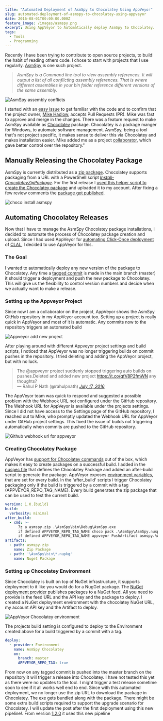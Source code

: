 ```yaml
---
title: "Automated Deployment of AsmSpy to Chocolatey Using AppVeyor"
slug: automated-deployment-of-asmspy-to-chocolatey-using-appveyor
date: 2016-08-01T00:00:00.000Z
feature_image: /images/asmspy.png
excerpt: Using AppVeyor to Automatically deploy AsmSpy to Chocolatey.
tags:
  - Tools
  - Programming
---
```

Recently I have been trying to contribute to open source projects, to build the habit of reading others code. I chose to start with projects that I use regularly. [AsmSpy](https://github.com/mikehadlow/AsmSpy) is one such project.

> _AsmSpy is a Command line tool to view assembly references. It will output a list of all conflicting assembly references. That is where different assemblies in your bin folder reference different versions of the same assembly._

![AsmSpy assembly conflicts](/images/asmspy.png)

I started with an [easy issue](https://github.com/mikehadlow/AsmSpy/pull/20) to get familiar with the code and to confirm that the project owner, [Mike Hadlow](https://github.com/mikehadlow), accepts Pull Requests (PR). Mike was fast to approve and merge in the changes. There was a feature request to make AsmSpy available as [Chocolatey](https://chocolatey.org/) package. Chocolatey is a package manger for Windows, to automate software management. AsmSpy, being a tool that's not project specific, it makes sense to deliver this via Chocolatey and makes installation easier. Mike added me as a project [collaborator](https://help.github.com/articles/permission-levels-for-a-user-account-repository/), which gave better control over the repository."

## Manually Releasing the Chocolatey Package

AsmSpy is currently distributed as a [zip package](http://static.mikehadlow.com/AsmSpy.zip). Chocolatey supports packaging from a URL with a PowerShell script [_Install-ChocolateyZipPackage_](https://github.com/chocolatey/choco/wiki/HelpersInstallChocolateyZipPackage). For the first release I [used this helper script to create the Chocolatey package](https://github.com/mikehadlow/AsmSpy/pull/22) and uploaded it to my account. After fixing a few review comments the [package got published](https://chocolatey.org/packages/asmspy/1.0.0).

![choco install asmspy](/images/asmspy_choco.png)

## Automating Chocolatey Releases

Now that I have to manage the AsmSpy Chocolatey package installations, I decided to automate the process of Chocolatey package creation and upload. Since I had used AppVeyor for [automating Click-Once deployment](/blog/automated-clickonce-deployment-of-a-wpf-application-using-appveyor/) of [CLAL](https://github.com/rahulpnath/clal), I decided to use AppVeyor for this.

### **The Goal**

I wanted to automatically deploy any new version of the package to Chocolatey. Any time a [tagged commit](https://git-scm.com/book/en/v2/Git-Basics-Tagging) is made in the main branch (master) it should trigger a deployment and push the new package to Chocolatey. This will give us the flexibility to control version numbers and decide when we actually want to make a release.

### **Setting up the Appveyor Project**

Since now I am a collaborator on the project, AppVeyor shows the AsmSpy GitHub repository in my AppVeyor account too. Setting up a project is really quick in AppVeyor and most of it is automatic. Any commits now to the repository triggers an automated build

![Appveyor add new project](/images/asmspy_appveyor_addProject.png)

After playing around with different Appveyor project settings and build scripts, I noticed that AppVeyor was no longer triggering builds on commit pushes in the repository. I tried deleting and adding the AppVeyor project, but with no luck.

> The @appveyor project suddenly stopped triggering auto builds on pushes.Deleted and added new project https://t.co/qfV8P2fmWN any thoughts?  
— Rahul P Nath (@rahulpnath) [_July 17, 2016_](https://twitter.com/rahulpnath/status/754764006976466944)

The AppVeyor team was quick to respond and suggested a possible problem with the Webhook URL not configured under the GitHub repository. The Webhook URL for AppVeyor is available under the projects settings. Since I did not have access to the Settings page of the GitHub repository, I reached out to Mike, who promptly updated the Webhook URL for AppVeyor under GitHub project settings. This fixed the issue of builds not triggering automatically when commits are pushed to the GitHub repository.

![Github webhook url for appveyor](/images/asmspy_github_webhook.png)

### **Creating Chocolatey Package**

AppVeyor has [support for Chocolatey commands](https://www.appveyor.com/blog/2014/11/06/appveyor-with-a-hint-of-chocolatey) out of the box, which makes it easy to create packages on a successful build. I added in the [nuspec file](https://github.com/mikehadlow/AsmSpy/blob/master/AsmSpy/AsmSpy.nuspec) that defines the Chocolatey Package and added an after-build script to generate the package. AppVeyor exposes [environment variables](https://www.appveyor.com/docs/environment-variables), that are set for every build. In the 'after\_build' scripts I trigger Chocolatey packaging only if the build is triggered by a commit with a tag (APPVEYOR\_REPO\_TAG\_NAME). Every build generates the zip package that can be used to test the current build.

```yaml
version: 1.0.{build}
build:
  verbosity: minimal
after_build:
  - cmd: >-
      7z a asmspy.zip .\AsmSpy\bin\Debug\AsmSpy.exe
      if defined APPVEYOR_REPO_TAG_NAME choco pack .\AsmSpy\AsmSpy.nuspec --version %APPVEYOR_REPO_TAG_NAME%
      if defined APPVEYOR_REPO_TAG_NAME appveyor PushArtifact asmspy.%APPVEYOR_REPO_TAG_NAME%.nupkg -DeploymentName ReleaseNuget
artifacts:
  - path: asmspy.zip
    name: Zip Package
  - path: '\AsmSpy\bin\*.nupkg'
    name: Nuget Package

```

### **Setting up Chocolatey Environment**

Since Chocolatey is built on top of NuGet infrastructure, it supports deployment to it like you would do for a NugGet package. The [NuGet deployment provider](https://www.appveyor.com/docs/deployment/nuget) publishes packages to a NuGet feed. All you need to provide is the feed URL and the API key and the package to deploy. I created a NuGet deployment environment with the chocolatey NuGet URL, my account API key and the Artifact to deploy.

![AppVeyor Chocolatey environment](/images/asmspy_appveyor_environment.png)

The projects build setting is configured to deploy to the Environment created above for a build triggered by a commit with a tag.

```yaml
deploy:
  - provider: Environment
    name: AsmSpy Chocolatey
    on:
      branch: master
      APPVEYOR_REPO_TAG: true

```

From now on any tagged commit is pushed into the master branch on the repository it will trigger a release into Chocolatey. I have not tested this yet as there were no updates to the tool. I might trigger a test release sometime soon to see if it all works well end to end. Since with this automated deployment, we no longer use the zip URL to download the package in Chocolatey. The exe gets bundled along with the package. There might be some extra build scripts required to support the upgrade scenario for Chocolatey. I will update the post after the first deployment using this new pipeline!. From version [1.2.0](https://chocolatey.org/packages/asmspy/1.2.0) it uses this new pipeline
